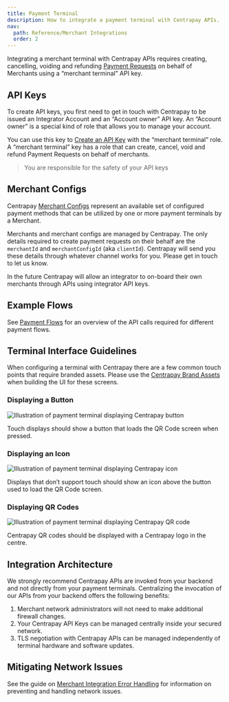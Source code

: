 ```yaml
---
title: Payment Terminal
description: How to integrate a payment terminal with Centrapay APIs.
nav:
  path: Reference/Merchant Integrations
  order: 2
---
```


Integrating a merchant terminal with Centrapay APIs requires creating, cancelling, voiding and refunding [Payment Requests](/api/payment-requests) on behalf of Merchants using a “merchant terminal” API key.

## API Keys

To create API keys, you first need to get in touch with Centrapay to be issued an Integrator Account and an “Account owner” API key. An “Account owner” is a special kind of role that allows you to manage your account.

You can use this key to [Create an API Key](/api/api-keys#create-an-api-key) with the “merchant terminal” role. A “merchant terminal” key has a role that can create, cancel, void and refund Payment Requests on behalf of merchants.

> You are responsible for the safety of your API keys

## Merchant Configs
Centrapay [Merchant Configs](/api/merchant-configs) represent an available set of configured payment methods that can be utilized by one or more payment terminals by a Merchant.

Merchants and merchant configs are managed by Centrapay. The only details required to create payment requests on their behalf are the `merchantId` and `merchantConfigId` (aka `clientId`). Centrapay will send you these details through whatever channel works for you. Please get in touch to let us know.

In the future Centrapay will allow an integrator to on-board their own merchants through APIs using integrator API keys.

## Example Flows

See [Payment Flows](/guides/payment-flows) for an overview of the API calls required for different payment flows.

## Terminal Interface Guidelines

When configuring a terminal with Centrapay there are a few common touch points that require branded assets. Please use the [Centrapay Brand Assets](https://centrapay.com/brand-assets/) when building the UI for these screens.

### Displaying a Button

![Illustration of payment terminal displaying Centrapay button](/terminals/display-centrapay-button.png)

Touch displays should show a button that loads the QR Code screen when pressed.

### Displaying an Icon

![Illustration of payment terminal displaying Centrapay icon](/terminals/display-centrapay-icon.png)

Displays that don’t support touch should show an icon above the button used to load the QR Code screen.

### Displaying QR Codes

![Illustration of payment terminal displaying Centrapay QR code](/terminals/displaying-centrapay-qr-code.png)

Centrapay QR codes should be displayed with a Centrapay logo in the centre.

## Integration Architecture

We strongly recommend Centrapay APIs are invoked from your backend and not directly from your payment terminals. Centralizing the invocation of our APIs from your backend offers the following benefits:

1. Merchant network administrators will not need to make additional firewall changes.
2. Your Centrapay API Keys can be managed centrally inside your secured network.
3. TLS negotiation with Centrapay APIs can be managed independently of terminal hardware and software updates.

## Mitigating Network Issues

See the guide on [Merchant Integration Error Handling](/guides/merchant-integration-error-handling) for information on preventing and handling network issues.

